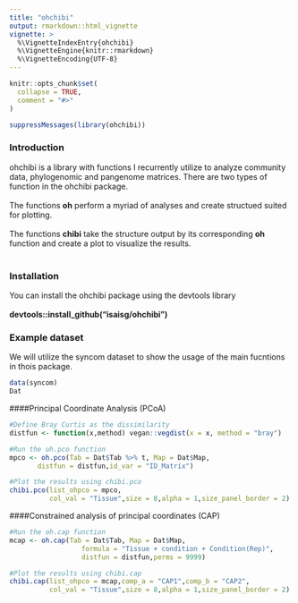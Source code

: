 ```yaml
---
title: "ohchibi"
output: rmarkdown::html_vignette
vignette: >
  %\VignetteIndexEntry{ohchibi}
  %\VignetteEngine{knitr::rmarkdown}
  %\VignetteEncoding{UTF-8}
---
```


```r
knitr::opts_chunk$set(
  collapse = TRUE,
  comment = "#>"
)
```

```r
suppressMessages(library(ohchibi))
```


### Introduction
ohchibi is a library with functions I recurrently utilize to analyze community data, phylogenomic and pangenome matrices. There are two types of function in the ohchibi package.<br/><br/>
The functions **oh** perform a myriad of analyses and create structued suited for plotting. <br/><br/>
The functions **chibi**   take the structure output by its corresponding **oh** function and create a plot to visualize the results. <br/><br/>

### Installation
You can install the ohchibi package using the devtools library<br/><br/>
**devtools::install_github("isaisg/ohchibi")**

### Example dataset
We will utilize the syncom dataset to show the usage of the main fucntions in thois package. 
```r
data(syncom)
Dat
```

####Principal Coordinate Analysis (PCoA)
```r

#Define Bray Curtis as the dissimilarity
distfun <- function(x,method) vegan::vegdist(x = x, method = "bray")

#Run the oh.pco function
mpco <- oh.pco(Tab = Dat$Tab %>% t, Map = Dat$Map,
       distfun = distfun,id_var = "ID_Matrix")

#Plot the results using chibi.pco
chibi.pco(list_ohpco = mpco,
          col_val = "Tissue",size = 8,alpha = 1,size_panel_border = 2)
```


####Constrained analysis of principal coordinates (CAP)
```r

#Run the oh.cap function
mcap <- oh.cap(Tab = Dat$Tab, Map = Dat$Map,
                  formula = "Tissue + condition + Condition(Rep)",
                  distfun = distfun,perms = 9999)

#Plot the results using chibi.cap
chibi.cap(list_ohpco = mcap,comp_a = "CAP1",comp_b = "CAP2",
          col_val = "Tissue",size = 8,alpha = 1,size_panel_border = 2)
```
